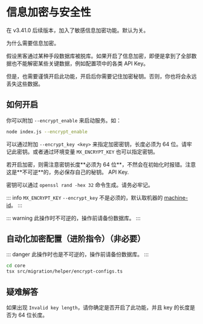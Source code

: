 # 信息加密与安全性

在 v3.41.0 后续版本，加入了敏感信息加密功能。默认为关。

为什么需要信息加密。

假设黑客通过某种手段数据库被脱库。如果开启了信息加密，即便是拿到了全部数据也不能解密某些关键数据，例如配置项中的各类 API Key。

但是，也需要谨慎开启此功能，开启后你需要记住加密秘钥。否则，你也将会永远丢失这些数据。

## 如何开启

你可以附加 `--encrypt_enable` 来启动服务。如：

```bash
node index.js --encrypt_enable
```

可以通过附加 `--encrypt_key <key>` 来指定加密密钥，长度必须为 64 位。请牢记此密钥。或者通过环境变量 `MX_ENCRYPT_KEY` 也可以指定密钥。

<Callout type="warning">
  若开启加密，则需注意密钥长度**必须为 64 位**，不然会在初始化时报错。注意这是**不可逆**的，务必保存自己的秘钥。
  API Key.

</Callout>

密钥可以通过 `openssl rand -hex 32` 命令生成。请务必牢记。

::: info
`MX_ENCRYPT_KEY` `--encrypt_key` 不是必须的，默认取机器的 [machine-id](https://www.npmjs.com/package/node-machine-id)。
:::

::: warning
此操作时不可逆的，操作前请备份数据库。
:::

## 自动化加密配置（进阶指令）（非必要）

::: danger
此操作时也是不可逆的，操作前请备份数据库。
:::

```bash
cd core
tsx src/migration/helper/encrypt-configs.ts
```

## 疑难解答

如果出现 `Invalid key length`，请你确定是否开启了此功能，并且 key 的长度是否为 64 位长度。
